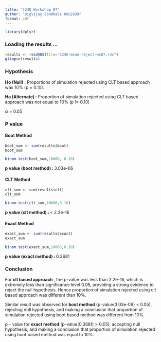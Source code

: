 ```yaml
---
title: "5240 Workshop 07"
author: "Digvijay Jondhale 0862899"
format: pdf
---
```


```r
library(dplyr)
```

### Loading the results ...
```r
results <- readRDS(file="5240-mean-reject-ws07.rds")
glimpse(results)
```
### Hypothesis 

**Ho (Null) :** Proportions of simulation rejected using CLT based approach was 10% (p = 0.10).

**Ha (Alternate) :** Proportion of simulation rejected using CLT based approach was not equal to 10% (p != 0.10)

$\alpha$ = 0.05


### P value 

#### Boot Method
```r
boot_sum <- sum(results$boot)
boot_sum
```
```r
binom.test(boot_sum,10000, 0.10)
```
 
**p value (boot method) : ** 3.03e-06



#### CLT Method
```r
clt_sum <- sum(results$clt)
clt_sum
```
```r
binom.test(clt_sum,10000,0.10)
```
**p value (clt method) : **  < 2.2e-16



#### Exact Method
```r
exact_sum <- sum(results$exact)
exact_sum

binom.test(exact_sum,10000,0.10)
```
**p value (exact method) : **  0.3681

### Conclusion 

For **clt based approach** , the p-value was less than 2.2e-16, which is extremely less than significance level 0.05, providing a strong evidence to reject the null hypothesis. Hence proportion of simulation rejected using clt based approach was different than 10%.

Similar result was observed for **boot method** (p-value(3.03e-06) < 0.05), rejecting null hypothesis, and making a conclusion that proportion of simulation rejected using boot based method was different from 10%.


p - value for  **exact method** (p-value(0.3681) > 0.05), accepting null hypothesis, and making a conclusion that proportion of simulation rejected using boot based method was equal to 10%.

